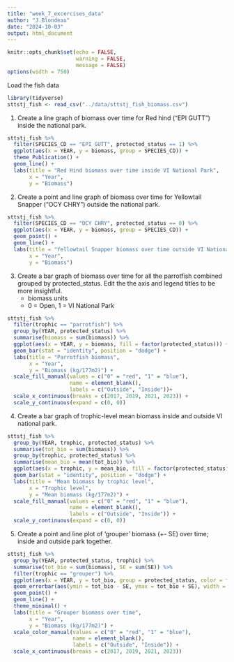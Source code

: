 ```yaml
---
title: "week_7_excercises_data"
author: "J.Blondeau"
date: "2024-10-03"
output: html_document
---
```


```r
knitr::opts_chunk$set(echo = FALSE,
                      warning = FALSE,
                      message = FALSE)
options(width = 750)
```

Load the fish data
```r
library(tidyverse)
sttstj_fish <- read_csv("../data/sttstj_fish_biomass.csv")
```

1. Create a line graph of biomass over time for Red hind ("EPI GUTT") inside the national park.

```r
sttstj_fish %>%
  filter(SPECIES_CD == "EPI GUTT", protected_status == 1) %>%
  ggplot(aes(x = YEAR, y = biomass, group = SPECIES_CD)) +
  theme_Publication() +
  geom_line() +
  labs(title = "Red Hind biomass over time inside VI National Park",
       x = "Year",
       y = "Biomass")
```


2. Create a point and line graph of biomass over time for Yellowtail Snapper ("OCY CHRY") outside the national park.

```r
sttstj_fish %>%
  filter(SPECIES_CD == "OCY CHRY", protected_status == 0) %>%
  ggplot(aes(x = YEAR, y = biomass, group = SPECIES_CD)) +
  geom_point() +
  geom_line() +
  labs(title = "Yellowtail Snapper biomass over time outside VI National Park",
       x = "Year",
       y = "Biomass")

```


3. Create a bar graph of biomass over time for all the parrotfish combined grouped by protected_status.  Edit the the axis and legend titles to be more insightful.
    - biomass units
    - 0 = Open, 1 = VI National Park
    
```r
sttstj_fish %>%
  filter(trophic == "parrotfish") %>% 
  group_by(YEAR, protected_status) %>%
  summarise(biomass = sum(biomass)) %>%
  ggplot(aes(x = YEAR, y = biomass, fill = factor(protected_status))) +
  geom_bar(stat = "identity", position = "dodge") +
  labs(title = "Parrotfish biomass",
       x = "Year",
       y = "Biomass (kg/177m2)") +
  scale_fill_manual(values = c("0" = "red", "1" = "blue"),
                    name = element_blank(),
                    labels = c("Outside", "Inside"))+
  scale_x_continuous(breaks = c(2017, 2019, 2021, 2023)) +
  scale_y_continuous(expand = c(0, 0))
```

    
4. Create a bar graph of trophic-level mean biomass inside and outside VI national park.

```r
sttstj_fish %>% 
  group_by(YEAR, trophic, protected_status) %>% 
  summarise(tot_bio = sum(biomass)) %>% 
  group_by(trophic, protected_status) %>% 
  summarise(mean_bio = mean(tot_bio)) %>%
  ggplot(aes(x = trophic, y = mean_bio, fill = factor(protected_status))) +
  geom_bar(stat = "identity", position = "dodge") +
  labs(title = "Mean biomass by trophic level",
       x = "Trophic level",
       y = "Mean biomass (kg/177m2)") +
  scale_fill_manual(values = c("0" = "red", "1" = "blue"),
                    name = element_blank(),
                    labels = c("Outside", "Inside")) +
  scale_y_continuous(expand = c(0, 0))

```


5. Create a point and line plot of 'grouper' biomass (+- SE) over time; inside and outside park together.

```r
sttstj_fish %>%
  group_by(YEAR, protected_status, trophic) %>%
  summarise(tot_bio = sum(biomass), SE = sum(SE)) %>%
  filter(trophic == "grouper") %>%
  ggplot(aes(x = YEAR, y = tot_bio, group = protected_status, color = factor(protected_status))) +
  geom_errorbar(aes(ymin = tot_bio - SE, ymax = tot_bio + SE), width = 0.1) +
  geom_point() +
  geom_line() +
  theme_minimal() +
  labs(title = "Grouper biomass over time",
       x = "Year",
       y = "Biomass (kg/177m2)") +
  scale_color_manual(values = c("0" = "red", "1" = "blue"),
                     name = element_blank(),
                     labels = c("Outside", "Inside")) +
  scale_x_continuous(breaks = c(2017, 2019, 2021, 2023))
```

